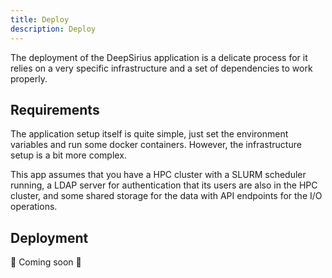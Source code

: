 ```yaml
---
title: Deploy
description: Deploy
---
```


The deployment of the DeepSirius application is a delicate process for it relies
on a very specific infrastructure and a set of dependencies to work properly.

## Requirements
The application setup itself is quite simple, just set the environment variables
and run some docker containers. However, the infrastructure setup is a bit more 
complex.

This app assumes that you have a HPC cluster with a SLURM scheduler running,
a LDAP server for authentication that its users are also in the HPC cluster, and
some shared storage for the data with API endpoints for the I/O operations.

## Deployment
🚧 Coming soon 🚧
